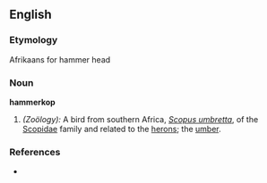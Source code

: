 ==English==

===Etymology===
Afrikaans for hammer head

===Noun===
'''hammerkop'''

# ''(Zoölogy):'' A bird from southern Africa, ''[[Scopus umbretta]]'', of the [[Scopidae]] family and related to the [[heron]]s; the [[umber]].

===References===
*{{R:1913}}